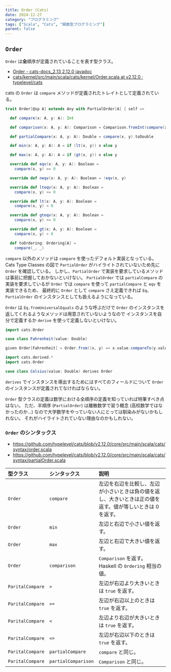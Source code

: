 ```yaml
---
title: Order (Cats)
date: 2024-12-27
category: "プログラミング"
tags: ["Scala", "Cats", "関数型プログラミング"]
parent: false
---
```


## `Order`

`Order` は**全**順序が定義されていることを表す型クラス。

- [Order - cats-docs_2.13 2.12.0 javadoc](https://www.javadoc.io/doc/org.typelevel/cats-docs_2.13/latest/cats/kernel/Order.htm)
- [cats/kernel/src/main/scala/cats/kernel/Order.scala at v2.12.0 · typelevel/cats](https://github.com/typelevel/cats/blob/v2.12.0/kernel/src/main/scala/cats/kernel/Order.scala)

cats の `Order` は `compare` メソッドが定義されたトレイトとして定義されている。

```scala
trait Order[@sp A] extends Any with PartialOrder[A] { self =>

  def compare(x: A, y: A): Int

  def comparison(x: A, y: A): Comparison = Comparison.fromInt(compare(x, y))

  def partialCompare(x: A, y: A): Double = compare(x, y).toDouble

  def min(x: A, y: A): A = if (lt(x, y)) x else y

  def max(x: A, y: A): A = if (gt(x, y)) x else y

  override def eqv(x: A, y: A): Boolean =
    compare(x, y) == 0

  override def neqv(x: A, y: A): Boolean = !eqv(x, y)

  override def lteqv(x: A, y: A): Boolean =
    compare(x, y) <= 0

  override def lt(x: A, y: A): Boolean =
    compare(x, y) < 0

  override def gteqv(x: A, y: A): Boolean =
    compare(x, y) >= 0

  override def gt(x: A, y: A): Boolean =
    compare(x, y) > 0

  def toOrdering: Ordering[A] =
    compare(_, _)
```

`compare` 以外のメソッドは `compare` を使ったデフォルト実装となっている。
Cats Type Classes の図で `PartialOrder` がハイライトされていないため先に `Order` を確認している。
しかし、`PartialOrder` で実装を要求しているメソッドは事前に把握しておかないといけない。
`PartialOrder` では `partialCompare` の実装を要求しているが `Order` では `compare` を使って `partialCompare` と `eqv` を実装できるため、
最終的に `Order` として `compare` さえ定義できれば `Eq`、`PartialOrder` のインスタンスとしても扱えるようになっている。

`Order` は `Eq.fromUniversalEquals` のような呼ぶだけで `Order` のインスタンスを返してくれるようなメソッドは用意されていないようなので
インスタンスを自分で定義するか `derive` を使って定義しないといけない。

<CodeWithTabs>

```scala !!tabs given
import cats.Order

case class Fahrenheit(value: Double)

given Order[Fahrenheit] = Order.from((x, y) => x.value.compareTo(y.value))
```

```scala !!tabs kittens
import cats.derived.*
import cats.Order

case class Celsius(value: Double) derives Order
```

</CodeWithTabs>

`derives` でインスタンスを導出するためにはすべてのフィールドについて `Order` のインスタンスが定義されてなければならない。

`Order` 型クラスの定義は数学における全順序の定義を知っていれば特筆すべき点はない。
ただ、半順序 (`PartialOrder`) は離散数学で習う概念 (高校数学ではなかったのか…) なので大学数学をやっていない人にとっては馴染みがないかもしれない。
それがハイライトされていない理由なのかもしれない。

### `Order` のシンタックス

- https://github.com/typelevel/cats/blob/v2.12.0/core/src/main/scala/cats/syntax/order.scala
- https://github.com/typelevel/cats/blob/v2.12.0/core/src/main/scala/cats/syntax/partialOrder.scala

| 型クラス         | シンタックス        | 説明                                                                                                      |
| :--------------- | :------------------ | :-------------------------------------------------------------------------------------------------------- |
| `Order`          | `compare`           | 左辺を右辺を比較し、左辺が小さいときは負の値を返し、大きいときは正の値を返す。値が等しいときは 0 を返す。 |
| `Order`          | `min`               | 左辺と右辺で小さい値を返す。                                                                              |
| `Order`          | `max`               | 左辺と右辺で大きい値を返す。                                                                              |
| `Order`          | `comparison`        | `Comparison` を返す。Haskell の `Ordering` 相当の値。                                                     |
| `ParitalCompare` | `>`                 | 左辺が右辺より大きいときは `true` を返す。                                                                |
| `ParitalCompare` | `>=`                | 左辺が右辺以上のときは `true` を返す。                                                                    |
| `ParitalCompare` | `<`                 | 左辺より右辺が大きいときは `true` を返す。                                                                |
| `ParitalCompare` | `<=`                | 左辺が右辺以下のときは `true` を返す。                                                                    |
| `ParitalCompare` | `partialCompare`    | `compare` と同じ。                                                                                        |
| `ParitalCompare` | `partialComparison` | `Comparison` と同じ。                                                                                     |
